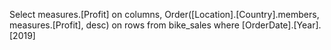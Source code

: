 Select
	measures.[Profit] on columns,
	Order([Location].[Country].members, measures.[Profit], desc) on rows
from 
	bike_sales
where
	[OrderDate].[Year].[2019]
